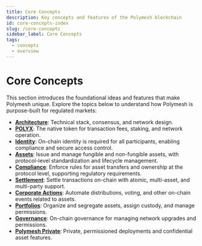 ```yaml
---
title: Core Concepts
description: Key concepts and features of the Polymesh blockchain
id: core-concepts-index
slug: /core-concepts
sidebar_label: Core Concepts
tags:
  - concepts
  - overview
---
```


# Core Concepts

This section introduces the foundational ideas and features that make Polymesh unique. Explore the topics below to understand how Polymesh is purpose-built for regulated markets:

- [**Architecture**](/architecture): Technical stack, consensus, and network design.
- [**POLYX**](/polyx): The native token for transaction fees, staking, and network operation.
- [**Identity**](/identity): On-chain identity is required for all participants, enabling compliance and secure access control.
- [**Assets**](/core/assets): Issue and manage fungible and non-fungible assets, with protocol-level standardization and lifecycle management.
- [**Compliance**](/compliance): Enforce rules for asset transfers and ownership at the protocol level, supporting regulatory requirements.
- [**Settlement**](/settlement): Settle transactions on-chain with atomic, multi-asset, and multi-party support.
- [**Corporate Actions**](/corporate-actions): Automate distributions, voting, and other on-chain events related to assets.
- [**Portfolios**](/portfolios): Organize and segregate assets, assign custody, and manage permissions.
- [**Governance**](/governance): On-chain governance for managing network upgrades and permissions.
- [**Polymesh Private**](/polymesh-private): Private, permissioned deployments and confidential asset features.
